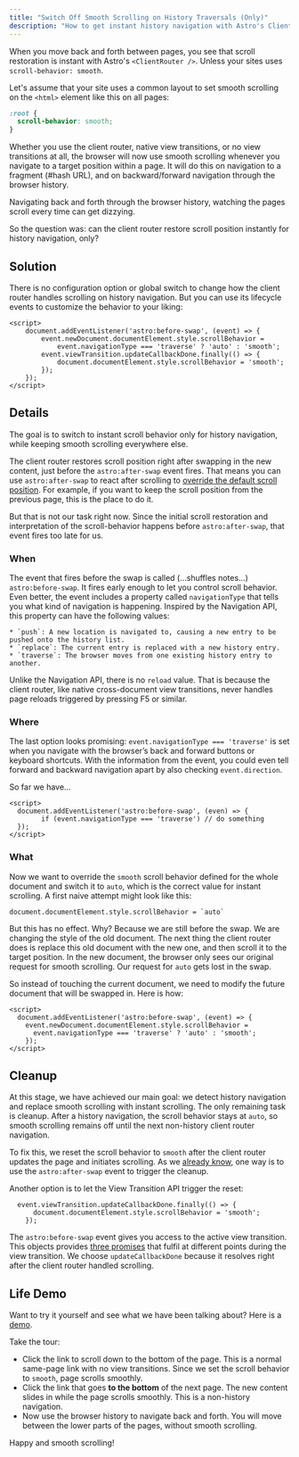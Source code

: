 ```yaml
---
title: "Switch Off Smooth Scrolling on History Traversals (Only)"
description: "How to get instant history navigation with Astro's Client Router when your site's scroll behavior is set to smooth." 
---
```


When you move back and forth between pages, you see that scroll restoration is instant with Astro's `<ClientRouter />`. Unless your sites uses `scroll-behavior: smooth`.

Let's assume that your site uses a common layout to set smooth scrolling on the `<html>` element like this on all pages:
```css
:root {
  scroll-behavior: smooth;
}
```
Whether you use the client router, native view transitions, or no view transitions at all, the browser will now use smooth scrolling whenever you navigate to a target position within a page. It will do this on navigation to a fragment (#hash URL), and on backward/forward navigation through the browser history. 

Navigating back and forth through the browser history, watching the pages scroll every time can get dizzying. 

So the question was: can the client router restore scroll position instantly for history navigation, only?



## Solution
There is no configuration option or global switch to change how the client router handles scrolling on history navigation. But you can use its lifecycle events to customize the behavior to your liking:

```astro
<script>
	document.addEventListener('astro:before-swap', (event) => {
		event.newDocument.documentElement.style.scrollBehavior =
			event.navigationType === 'traverse' ? 'auto' : 'smooth';
		event.viewTransition.updateCallbackDone.finally(() => {
			document.documentElement.style.scrollBehavior = 'smooth';
		});
	});
</script>
```


## Details

The goal is to switch to instant scroll behavior only for history navigation, while keeping smooth scrolling everywhere else.

The client router restores scroll position right after swapping in the new content, just before the  `astro:after-swap` event fires.  That means you can use `astro:after-swap` to react after scrolling to [override the default scroll position](https://docs.astro.build/en/guides/view-transitions/#astroafter-swap). For example, if you want to keep the scroll position from the previous page, this is the place to do it.

But that is not our task right now. Since the initial scroll restoration and interpretation of the scroll-behavior happens before `astro:after-swap`, that event fires too late for us.


### When
The event that fires before the swap is called (&hellip;shuffles notes&hellip;) `astro:before-swap`. It fires early enough to let you control scroll behavior. Even better, the event includes a property called `navigationType` that tells you what kind of navigation is happening. Inspired by the Navigation API, this property can have the following values:

    * `push`: A new location is navigated to, causing a new entry to be pushed onto the history list.
    * `replace`: The current entry is replaced with a new history entry. 
    * `traverse`: The browser moves from one existing history entry to another.
  
Unlike the Navigation API, there is no `reload` value. That is because the client router, like native cross-document view transitions, never handles page reloads triggered by pressing F5 or similar.

### Where
The last option looks promising: `event.navigationType === 'traverse'` is set when you navigate with the browser’s back and forward buttons or keyboard shortcuts. With the information from the event, you could even tell forward and backward navigation apart by also checking `event.direction`.

So far we have&hellip;
```astro
<script>
  document.addEventListener('astro:before-swap', (even) => {
		if (event.navigationType === 'traverse') // do something
  });
</script>
```

### What

Now we want to override the `smooth` scroll behavior defined for the whole document and switch it to `auto`, which is the correct value for instant scrolling. A first naive attempt might look like this:
```astro del={1}
document.documentElement.style.scrollBehavior = `auto`
```

But this has no effect. Why? Because we are still before the swap. We are changing the style of the old document. The next thing the client router does is replace this old document with the new one, and then scroll it to the target position. In the new document, the browser only sees our original request for smooth scrolling. Our request for `auto` gets lost in the swap.

So instead of touching the current document, we need to modify the future document that will be swapped in. Here is how:
```astro ins={3}
<script>
  document.addEventListener('astro:before-swap', (event) => {
    event.newDocument.documentElement.style.scrollBehavior =
      event.navigationType === 'traverse' ? 'auto' : 'smooth';
	});
</script>
```
## Cleanup

At this stage, we have achieved our main goal: we detect history navigation and replace smooth scrolling with instant scrolling. The only remaining task is cleanup. After a history navigation, the scroll behavior stays at `auto`, so smooth scrolling remains off until the next non-history client router navigation.

To fix this, we reset the scroll behavior to `smooth` after the client router updates the page and initiates scrolling. As we [already know](#:~:text=astro%3Aafter%2Dswap), one way is to use the `astro:after-swap` event to trigger the cleanup.

Another option is to let the View Transition API trigger the reset:
```astro
  event.viewTransition.updateCallbackDone.finally(() => {
	  document.documentElement.style.scrollBehavior = 'smooth';
	});
```
The `astro:before-swap` event gives you access to the active view transition.  This objects provides [three promises](/jotter/api/details/#:~:text=interface%20ViewTransition) that fulfil at different points during the view transition. We choose `updateCallbackDone` because it resolves right after the client router handled scrolling.


## Life Demo

Want to try it yourself and see what we have been talking about? Here is a [demo](/tips/scrolla/). 

Take the tour: 
* Click the link to scroll down to the bottom of the page. This is a normal same-page link with no view transitions. Since we set the scroll behavior to `smooth`, page scrolls smoothly.
* Click the link that goes **to the bottom** of the next page. The new content slides in while the page scrolls smoothly. This is a non-history navigation.
* Now use the browser history to navigate back and forth. You will move between the lower parts of the pages, without smooth scrolling.  

Happy and smooth scrolling!
